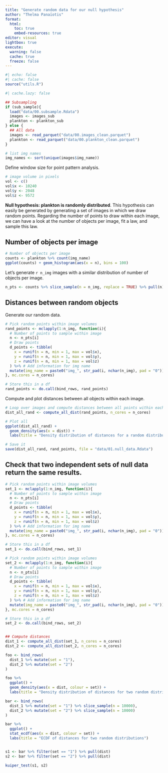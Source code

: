 ```yaml
---
title: "Generate random data for our null hypothesis"
author: "Thelma Panaïotis"
format: 
  html:
    toc: true
    embed-resources: true
editor: visual
lightbox: true
execute:
  warning: false
  cache: true
  freeze: false
---
```


```r
#| echo: false
#| cache: false
source("utils.R")
```

```r
#| cache.lazy: false

## Subsampling
if (sub_sample){
  load("data/00.subsample.Rdata")
  images <- images_sub
  plankton <- plankton_sub
} else {
  ## All data
  images <- read_parquet("data/00.images_clean.parquet")
  plankton <- read_parquet("data/00.plankton_clean.parquet")
}

# list img names
img_names <- sort(unique(images$img_name))

```

Define window size for point pattern analysis.

```r
# image volume in pixels
vol <- c()
vol$x <- 10240
vol$y <- 2048
vol$z <- 9572
```

**Null hypothesis: plankton is randomly distributed**. This hypothesis can easily be generated by generating a set of images in which we draw random points. Regarding the number of points to draw within each image, we can have a look at the number of objects per image, fit a law, and sample this law.

## Number of objects per image

```r
# Number of objects per image
counts <- plankton %>% count(img_name)
ggplot(counts) + geom_histogram(aes(x = n), bins = 100)
```

Let’s generate `r n_img` images with a similar distribution of number of objects per image.

```r
n_pts <- counts %>% slice_sample(n = n_img, replace = TRUE) %>% pull(n)
```

## Distances between random objects

Generate our random data.

```r
# Pick random points within image volumes
rand_points <- mclapply(1:n_img, function(i){
  # Number of points to sample within image
  n <- n_pts[i]
  # Draw points
  d_points <- tibble(
    x = runif(n = n, min = 1, max = vol$x),
    y = runif(n = n, min = 1, max = vol$y),
    z = runif(n = n, min = 1, max = vol$z)
  ) %>% # Add information for img name
  mutate(img_name = paste0("img_", str_pad(i, nchar(n_img), pad = "0")))
}, mc.cores = n_cores)

# Store this in a df
rand_points <- do.call(bind_rows, rand_points)

```

Compute and plot distances between all objects within each image.

```r
# Loop over images and compute distances between all points within each image
dist_all_rand <- compute_all_dist(rand_points, n_cores = n_cores)

# Plot all
ggplot(dist_all_rand) + 
  geom_density(aes(x = dist)) +
  labs(title = "Density distribution of distances for a random distribution")

# Save it
save(dist_all_rand, rand_points, file = "data/01.null_data.Rdata")
```

## Check that two independent sets of null data return the same results.

```r
# Pick random points within image volumes
set_1 <- mclapply(1:n_img, function(i){
  # Number of points to sample within image
  n <- n_pts[i]
  # Draw points
  d_points <- tibble(
    x = runif(n = n, min = 1, max = vol$x),
    y = runif(n = n, min = 1, max = vol$y),
    z = runif(n = n, min = 1, max = vol$z)
  ) %>% # Add information for img name
  mutate(img_name = paste0("img_", str_pad(i, nchar(n_img), pad = "0")))
}, mc.cores = n_cores)

# Store this in a df
set_1 <- do.call(bind_rows, set_1)

# Pick random points within image volumes
set_2 <- mclapply(1:n_img, function(i){
  # Number of points to sample within image
  n <- n_pts[i]
  # Draw points
  d_points <- tibble(
    x = runif(n = n, min = 1, max = vol$x),
    y = runif(n = n, min = 1, max = vol$y),
    z = runif(n = n, min = 1, max = vol$z)
  ) %>% # Add information for img name
  mutate(img_name = paste0("img_", str_pad(i, nchar(n_img), pad = "0")))
}, mc.cores = n_cores)

# Store this in a df
set_2 <- do.call(bind_rows, set_2)


## Compute distances
dist_1 <- compute_all_dist(set_1, n_cores = n_cores)
dist_2 <- compute_all_dist(set_2, n_cores = n_cores)
```

```r
foo <- bind_rows(
  dist_1 %>% mutate(set = "1"),
  dist_2 %>% mutate(set = "2")
) 

foo %>% 
  ggplot() +
  geom_density(aes(x = dist, colour = set)) +
  labs(title = "Density distribution of distances for two random distributions")
```

```r
bar <- bind_rows(
  dist_1 %>% mutate(set = "1") %>% slice_sample(n = 10000),
  dist_2 %>% mutate(set = "2") %>% slice_sample(n = 10000)
) 

bar %>% 
  ggplot() +
  stat_ecdf(aes(x = dist, colour = set)) +
  labs(title = "ECDF of distances for two random distributions")


s1 <- bar %>% filter(set == "1") %>% pull(dist)
s2 <- bar %>% filter(set == "2") %>% pull(dist)

kuiper_test(s1, s2)
```
